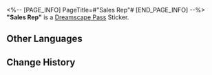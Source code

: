 <%-- [PAGE_INFO]
PageTitle=#"Sales Rep"#
[END_PAGE_INFO] --%>
{{Stub|Location information}}
{{Item Infobox
|id          = 223103
|image       = Dreamscape Pass Sticker Sales Rep.png{{subst:void|<!--$UPLOAD:<<SpriteOutput/TravelBrochure/StickFigures/223103.png>-<Dreamscape Pass Sticker Sales Rep.png>-<Item Icons>>-->}}
|type        = Dreamscape Pass Sticker
|type2       = Big Squanderer Stickers
|invCategory = 
|rarity      = 4
|effect      = 
|description = Digital stickers that can be used to decorate the pages of the Dreamtour Handbook. They come in many different styles.
|source1     = [[Speak with any billboard "Sales Rep"]]
}}
{{Description|Consumerism will always find a way to override your rationality.}}
'''"Sales Rep"''' is a [[Dreamscape Pass]] Sticker.

==Other Languages==
{{Other Languages
|en   = "Sales Rep"
|zhs  = 「推销员」
|zht  = 「推銷員」
|ja   = 「販売員」
|ko   = 「판매원」
|es   = "Vendedor"
|fr   = «&nbsp;Panneau publicitaire&nbsp;»
|ru   = «Рекламщик»
|th   = "พนักงานขาย"
|vi   = Người Bán Hàng
|de   = „Vertreter“
|id   = Sales
|pt   = "Vendedor"
}}

==Change History==
{{Change History|2.0}}